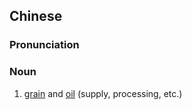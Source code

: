 {{also|粮油}}
==Chinese==
{{zh-forms|s=粮油}}

===Pronunciation===
{{zh-pron
|m=liángyóu
|c=loeng4 jau4
|cat=n
}}

===Noun===
{{zh-noun}}

# [[grain]] and [[oil]] (supply, processing, etc.)